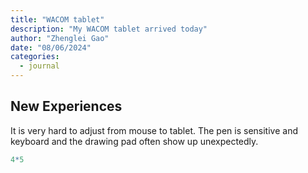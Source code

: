 ```yaml
---
title: "WACOM tablet"
description: "My WACOM tablet arrived today"
author: "Zhenglei Gao"
date: "08/06/2024"
categories:
  - journal
---
```


## New Experiences

It is very hard to adjust from mouse to tablet. The pen is sensitive and keyboard and the drawing pad often show up unexpectedly.



```r
4*5
```
